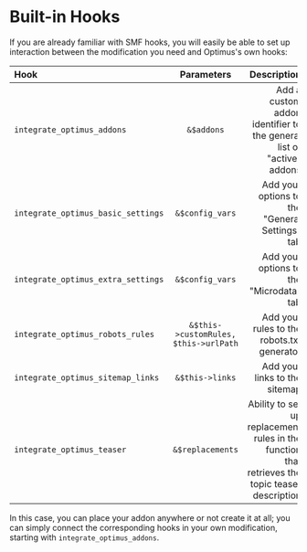 # Built-in Hooks

If you are already familiar with SMF hooks, you will easily be able to set up interaction between the modification you need and Optimus's own hooks:

| Hook                               |               Parameters              |                                                                                     Description |
| :--------------------------------- | :-----------------------------------: | ----------------------------------------------------------------------------------------------: |
| `integrate_optimus_addons`         |              `&$addons`               |         Add a custom addon identifier to the general list of "active" addons                    |
| `integrate_optimus_basic_settings` |            `&$config_vars`            |                           Add your options to the "General Settings" tab                        |
| `integrate_optimus_extra_settings` |            `&$config_vars`            |                             Add your options to the "Microdata" tab                             |
| `integrate_optimus_robots_rules`   | `&$this->customRules, $this->urlPath` |                               Add your rules to the robots.txt generator                        |
| `integrate_optimus_sitemap_links`  |            `&$this->links`            |                                         Add your links to the sitemap                           |
| `integrate_optimus_teaser`         |           `&$replacements`            | Ability to set up replacement rules in the function that retrieves the topic teaser description |

In this case, you can place your addon anywhere or not create it at all; you can simply connect the corresponding hooks in your own modification, starting with `integrate_optimus_addons`.
